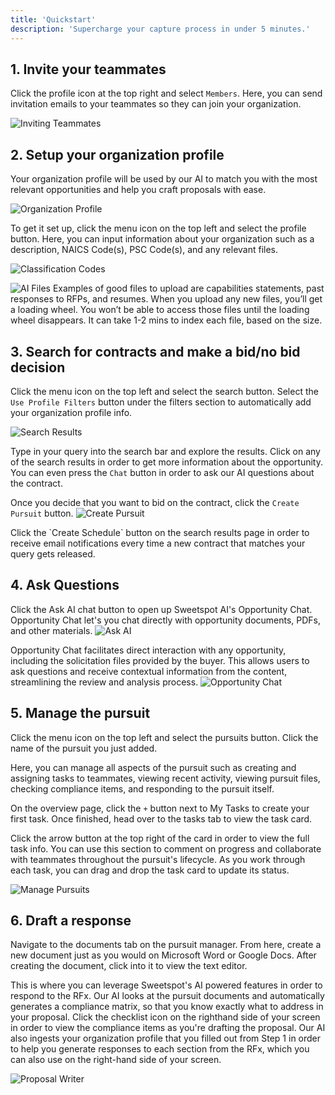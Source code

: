 ```yaml
---
title: 'Quickstart'
description: 'Supercharge your capture process in under 5 minutes.'
---
```


## 1.  Invite your teammates

Click the profile icon at the top right and select `Members`. Here, you can send invitation emails to your teammates so they can join your organization.


![Inviting Teammates](/images/teammates.jpeg)


## 2.  Setup your organization profile

 Your organization profile will be used by our AI to match you with the most relevant opportunities and help you craft proposals with ease.

![Organization Profile](/images/profile.png)

To get it set up, click the menu icon on the top left and select the profile button. Here, you can input information about your organization such as a description, NAICS Code(s), PSC Code(s), and any relevant files.

![Classification Codes](/images/classifications.png)

![AI Files](/images/files.png)
<Tip>
Examples of good files to upload are capabilities statements, past responses to RFPs, and resumes.
</Tip>
<Info> When you upload any new files, you’ll get a loading wheel. You won’t be able to access those files until the loading wheel disappears. It can take 1-2 mins to index each file, based on the size.</Info>

## 3.  Search for contracts and make a bid/no bid decision

Click the menu icon on the top left and select the search button. Select the `Use Profile Filters` button under the filters section to automatically add your organization profile info.

![Search Results](/images/search.png)

Type in your query into the search bar and explore the results. Click on any of the search results in order to get more information about the opportunity. You can even press the `Chat` button in order to ask our AI questions about the contract.

Once you decide that you want to bid on the contract, click the `Create Pursuit` button.
![Create Pursuit](/images/createpursuit.png)

<Tip>
Click the `Create Schedule` button on the search results page in order to receive email notifications every time a new contract that matches your query gets released.
</Tip>

## 4.  Ask Questions 

Click the Ask AI chat button to open up Sweetspot AI's Opportunity Chat. Opportunity Chat let's you chat directly with opportunity documents, PDFs, and other materials. 
![Ask AI](/images/askai.png)

Opportunity Chat facilitates direct interaction with any opportunity, including the solicitation files provided by the buyer. This allows users to ask questions and receive contextual information from the content, streamlining the review and analysis process.
![Opportunity Chat](/images/opportunitychatgreen1.png)

## 5.  Manage the pursuit

Click the menu icon on the top left and select the pursuits button. Click the name of the pursuit you just added. 

Here, you can manage all aspects of the pursuit such as creating and assigning tasks to teammates, viewing recent activity, viewing pursuit files, checking compliance items, and responding to the pursuit itself. 

On the overview page, click the `+` button next to My Tasks to create your first task. Once finished, head over to the tasks tab to view the task card. 

Click the arrow button at the top right of the card in order to view the full task info. You can use this section to comment on progress and collaborate with teammates throughout the pursuit's lifecycle. As you work through each task, you can drag and drop the task card to update its status.  

![Manage Pursuits](/images/pursuits.png)

## 6.  Draft a response

Navigate to the documents tab on the pursuit manager. From here, create a new document just as you would on Microsoft Word or Google Docs. After creating the document, click into it to view the text editor.

This is where you can leverage Sweetspot's AI powered features in order to respond to the RFx. Our AI looks at the pursuit documents and automatically generates a compliance matrix, so that you know exactly what to address in your proposal. Click the checklist icon on the righthand side of your screen in order to view the compliance items as you're drafting the proposal. Our AI also ingests your organization profile that you filled out from Step 1 in order to help you generate responses to each section from the RFx, which you can also use on the right-hand side of your screen.

![Proposal Writer](/images/proposal.png)
